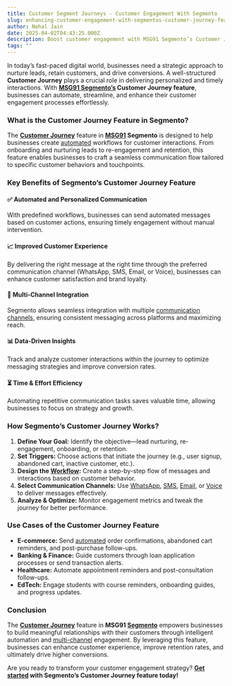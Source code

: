 ```yaml
---
title: Customer Segment Journeys - Customer Engagement With Segmento
slug: enhancing-customer-engagement-with-segmentos-customer-journey-feature
author: Nehal Jain
date: 2025-04-02T04:43:25.000Z
description: Boost customer engagement with MSG91 Segmento’s Customer Journey: automate personalized multichannel workflows, track behavior, and optimize conversions.
tags: ""
---
```


In today’s fast-paced digital world, businesses need a strategic approach to nurture leads, retain customers, and drive conversions. A well-structured **Customer Journey** plays a crucial role in delivering personalized and timely interactions. With **[MSG91 Segmento’s](https://msg91.com/segmento) Customer Journey feature**, businesses can automate, streamline, and enhance their customer engagement processes effortlessly.

### **What is the Customer Journey Feature in Segmento?**

The **[Customer Journey](https://msg91.com/campaign)** feature in **[MSG91](https://msg91.com) Segmento** is designed to help businesses create [automated](https://msg91.com/segmento) workflows for customer interactions. From onboarding and nurturing leads to re-engagement and retention, this feature enables businesses to craft a seamless communication flow tailored to specific customer behaviors and touchpoints.

### **Key Benefits of Segmento’s Customer Journey Feature**

#### **✅ Automated and Personalized Communication**

With predefined workflows, businesses can send automated messages based on customer actions, ensuring timely engagement without manual intervention.

#### **📈 Improved Customer Experience**

By delivering the right message at the right time through the preferred communication channel (WhatsApp, SMS, Email, or Voice), businesses can enhance customer satisfaction and brand loyalty.

#### **🔄 Multi-Channel Integration**

Segmento allows seamless integration with multiple [communication channels](https://msg91.com/campaign), ensuring consistent messaging across platforms and maximizing reach.

#### **📊 Data-Driven Insights**

Track and analyze customer interactions within the journey to optimize messaging strategies and improve conversion rates.

#### **⏳ Time & Effort Efficiency**

Automating repetitive communication tasks saves valuable time, allowing businesses to focus on strategy and growth.

### **How Segmento’s Customer Journey Works?**

1. **Define Your Goal:** Identify the objective—lead nurturing, re-engagement, onboarding, or retention.  
2. **Set Triggers:** Choose actions that initiate the journey (e.g., user signup, abandoned cart, inactive customer, etc.).  
3. **Design the [Workflow](https://msg91.com/campaign):** Create a step-by-step flow of messages and interactions based on customer behavior.  
4. **Select Communication Channels:** Use [WhatsApp](https://msg91.com/whatsapp), [SMS](https://msg91.com/sms), [Email](https://msg91.com/email), or [Voice](https://msg91.com/voice) to deliver messages effectively.  
5. **Analyze & Optimize:** Monitor engagement metrics and tweak the journey for better performance.

### **Use Cases of the Customer Journey Feature**

* **E-commerce:** Send [automated](https://msg91.com/segmento) order confirmations, abandoned cart reminders, and post-purchase follow-ups.  
* **Banking & Finance:** Guide customers through loan application processes or send transaction alerts.  
* **Healthcare:** Automate appointment reminders and post-consultation follow-ups.  
* **EdTech:** Engage students with course reminders, onboarding guides, and progress updates.

### **Conclusion**

The **[Customer Journey](https://msg91.com/campaign)** feature in **MSG91 [Segmento](https://msg91.com/segmento)** empowers businesses to build meaningful relationships with their customers through intelligent automation and [multi-channel](https://msg91.com/campaign) engagement. By leveraging this feature, businesses can enhance customer experience, improve retention rates, and ultimately drive higher conversions.

Are you ready to transform your customer engagement strategy? **[Get started](https://msg91.com/signup) with Segmento’s Customer Journey feature today\!**
